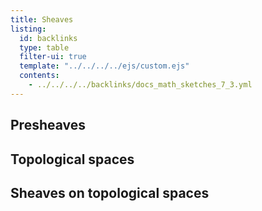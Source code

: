 ```yaml
---
title: Sheaves
listing:
  id: backlinks
  type: table
  filter-ui: true
  template: "../../../../ejs/custom.ejs"
  contents:
    - ../../../../backlinks/docs_math_sketches_7_3.yml
---
```


## Presheaves

## Topological spaces

## Sheaves on topological spaces